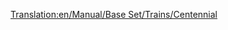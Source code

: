 [[Translation:en/Manual/Base Set/Trains/Centennial]]
{{ru/Manual/Base Set/Trains/Поезда|Image=[[File:en/Manual/Base Set/Trains/Centennial.png]]
|Name=Centennial
|Cost=£ 35156 (1757800 р.)
|Speed=112 км/ч (70 миль/ч)
|Weight=207 т
|Power=6600 л.с. (4924 кВт)
|Annual=£ 2361 (118050 р.)
|Designed=1972
|Lifespan=22
|Capacity=нет
|Description=Самый мощный локомотив обычных железных дорог в тропическом климате.
|Real-life=Centennial был реальным локомотивом, специально построенным для [http://ru.wikipedia.org/wiki/Union_Pacific_Railroad Union Pacific Railroad]. Его название происходит от празднования 100-летия [http://en.wikipedia.org/wiki/Golden_spike Golden Spike].

В реальности Centennial были спроектированы возить товарные поезда на тех же линиях, что и [http://ru.wikipedia.org/wiki/Union_Pacific_Big_Boy Big Boy]. Когда в 1969 году начались их поставки для Union Pacific, они получили наименование Класс 6900, а также производственное наименование [http://ru.wikipedia.org/wiki/EMD_DDA40X DDA40X]. Неофициально их прозвали Big Boy 2 (не путать со второй серией поставок реальных Big Boy, которые так же назывались Big Boy 2 из-за незначительных изменений в дизайне).

Это самые большие когда-либо построенные тепловозы, их масса 270т (что слишком много для обработки в TTD, так что они стали легче в игре). Они были сделаны на одной раме (возможно, самый длинный когда-либо построенный однорамный локомотив) и имели впечатляющую длину 30м от сцепки до сцепки. Изнутри это были фактически два локомотива, каждый из которых имел один дизельный двигатель V-16, который тянул одну тележку. Это не было необычным дизайном в 1960-х (или ранее, в этом отношении), что сделало возможным продолжение движения на одном двигателе, даже если другой сломался (другой знаменитый локомотив, использующий эту идею - English Deltic. Локомотив состоял из двух тележек, каждая из которых имела 4 ведущие оси.

В то время, как этот огромный дизайн давал  локомотиву большую мощность, за это пришлось заплатить. Четырёхосные тележки трудно удерживались в колее, особенно на поворотах, где они выдавливали рельсы в стороны, успешно увеличивая ширину колеи (это обычная проблема и для паровозов тоже). Так как ведущей тележке всегда труднее удержаться в колее (следующая за ней подтягивается в направлении колеи первой), часто использовали ещё один локомотив поменьше перед Centennial. Наличие двух дизельных двигателей также означало, что если у одного из них возникнут проблемы, то весь тепловоз надо было отправлять в ремонт (в то время, как если использовалось два локомотива с одним двигателем у каждого, то один из них можно было использовать, когда другой был сломан).

Когда в районе 1980 года с помощью технологий решили проблемы, связанные с управлением несколькими локомотивами из одной кабины, умерла вся идея иметь два двигателя на одной раме для избежания использования таких систем, и Centennial были списаны. Сегодня только один из сорока семи Centennial остался на службе.

[http://www.steamlocomotive.com/centennials/ Описание реального локомотива Centennial]
}}